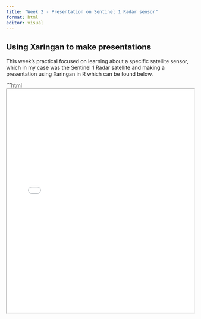 ```yaml
---
title: "Week 2 - Presentation on Sentinel 1 Radar sensor"
format: html
editor: visual
---
```


## Using Xaringan to make presentations

This week's practical focused on learning about a specific satellite sensor, which in my case was the Sentinel 1 Radar satellite and making a presentation using Xaringan in R which can be found below.

```html
<iframe src="week_2_xaringan_presentation_2.html" width="100%" height="600px"></iframe>